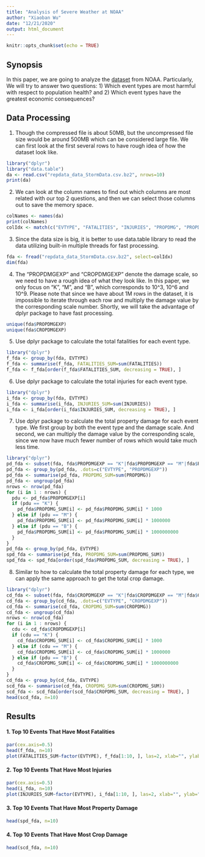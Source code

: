```yaml
---
title: "Analysis of Severe Weather at NOAA"
author: "Xiaoban Wu"
date: "12/21/2020"
output: html_document
---
```


```r
knitr::opts_chunk$set(echo = TRUE)
```

## Synopsis
In this paper, we are going to analyze the [dataset](https://d396qusza40orc.cloudfront.net/repdata%2Fdata%2FStormData.csv.bz2) from NOAA. Particularly, We will try to answer two questions: 1) Which event types are most harmful with respect to population health?
and 2) Which event types have the greatest economic consequences?

## Data Processing
1. Though the compressed file is about 50MB, but the uncompressed file size would be around 500MB which can be considered large file. We can first look at the first several rows to have rough idea of how the dataset look like.

```r
library("dplyr")
library("data.table")
da <- read.csv("repdata_data_StormData.csv.bz2", nrows=10)
print(da)
```

2. We can look at the column names to find out which columns are most related with our top 2 questions, and then we can select those columns out to save the memory space.

```r
colNames <- names(da)
print(colNames)
colIdx <- match(c("EVTYPE", "FATALITIES", "INJURIES", "PROPDMG", "PROPDMGEXP","CROPDMG", "CROPDMGEXP", "REFNUM"), colNames)
```

3. Since the data size is big, it is better to use data.table library to read the data utilizing built-in multiple threads for fast processing.

```r
fda <- fread("repdata_data_StormData.csv.bz2", select=colIdx)
dim(fda)
```

4. The "PROPDMGEXP" and "CROPDMGEXP" denote the damage scale, so we need to have a rough idea of what they look like. In this paper, we only focus on "K", "M", and "B", which corresponds to 10^3, 10^6 and 10^9. Please note that since we have about 1M rows in the dataset, it is impossible to iterate through each row and multiply the damage value by the corresponding scale number. Shortly, we will take the advantage of dplyr package to have fast processing.


```r
unique(fda$PROPDMGEXP)
unique(fda$CROPDMGEXP)
```

5. Use dplyr package to calculate the total fatalities for each event type.
```r
library("dplyr")
f_fda <- group_by(fda, EVTYPE)
f_fda <- summarise(f_fda, FATALITIES_SUM=sum(FATALITIES))
f_fda <- f_fda[order(f_fda$FATALITIES_SUM, decreasing = TRUE), ]
```

6. Use dplyr package to calculate the total injuries for each event type.
```r
library("dplyr")
i_fda <- group_by(fda, EVTYPE)
i_fda <- summarise(i_fda, INJURIES_SUM=sum(INJURIES))
i_fda <- i_fda[order(i_fda$INJURIES_SUM, decreasing = TRUE), ]
```

7. Use dplyr package to calculate the total property damage for each event type. We first group by both the event type and the damage scale. And second, we can multiply the damage value by the corresponding scale, since we now have much fewer number of rows which would take much less time. 
```r
library("dplyr")
pd_fda <- subset(fda, fda$PROPDMGEXP == "K"|fda$PROPDMGEXP == "M"|fda$PROPDMGEXP == "B", c("EVTYPE", "PROPDMG", "PROPDMGEXP"))
pd_fda <- group_by(pd_fda, .dots=c("EVTYPE", "PROPDMGEXP"))
pd_fda <- summarise(pd_fda, PROPDMG_SUM=sum(PROPDMG))
pd_fda <- ungroup(pd_fda)
nrows <- nrow(pd_fda)
for (i in 1 : nrows) {
  pdu <- pd_fda$PROPDMGEXP[i]
  if (pdu == "K") {
    pd_fda$PROPDMG_SUM[i] <- pd_fda$PROPDMG_SUM[i] * 1000
  } else if (pdu == "M") {
    pd_fda$PROPDMG_SUM[i] <- pd_fda$PROPDMG_SUM[i] * 1000000
  } else if (pdu == "B") {
    pd_fda$PROPDMG_SUM[i] <- pd_fda$PROPDMG_SUM[i] * 1000000000
  }
}
pd_fda <- group_by(pd_fda, EVTYPE)
spd_fda <- summarise(pd_fda, PROPDMG_SUM=sum(PROPDMG_SUM))
spd_fda <- spd_fda[order(spd_fda$PROPDMG_SUM, decreasing = TRUE), ]
```

8. Similar to how to calculate the total property damage for each type, we can apply the same approach to get the total crop damage. 
```r
library("dplyr")
cd_fda <- subset(fda, fda$CROPDMGEXP == "K"|fda$CROPDMGEXP == "M"|fda$CROPDMGEXP == "B", c("EVTYPE", "CROPDMG", "CROPDMGEXP"))
cd_fda <- group_by(cd_fda, .dots=c("EVTYPE", "CROPDMGEXP"))
cd_fda <- summarise(cd_fda, CROPDMG_SUM=sum(CROPDMG))
cd_fda <- ungroup(cd_fda)
nrows <- nrow(cd_fda)
for (i in 1 : nrows) {
  cdu <- cd_fda$CROPDMGEXP[i]
  if (cdu == "K") {
    cd_fda$CROPDMG_SUM[i] <- cd_fda$CROPDMG_SUM[i] * 1000
  } else if (cdu == "M") {
    cd_fda$CROPDMG_SUM[i] <- cd_fda$CROPDMG_SUM[i] * 1000000
  } else if (pdu == "B") {
    cd_fda$CROPDMG_SUM[i] <- cd_fda$CROPDMG_SUM[i] * 1000000000
  }
}
cd_fda <- group_by(cd_fda, EVTYPE)
scd_fda <- summarise(cd_fda, CROPDMG_SUM=sum(CROPDMG_SUM))
scd_fda <- scd_fda[order(scd_fda$CROPDMG_SUM, decreasing = TRUE), ]
head(scd_fda, n=10)
```

## Results
#### 1. Top 10 Events That Have Most Fatalities
```r
par(cex.axis=0.5)
head(f_fda, n=10)
plot(FATALITIES_SUM~factor(EVTYPE), f_fda[1:10, ], las=2, xlab="", ylab="")
```

#### 2. Top 10 Events That Have Most Injuries
```r
par(cex.axis=0.5)
head(i_fda, n=10)
plot(INJURIES_SUM~factor(EVTYPE), i_fda[1:10, ], las=2, xlab="", ylab="")
```

#### 3. Top 10 Events That Have Most Property Damage
```r
head(spd_fda, n=10)
```

#### 4. Top 10 Events That Have Most Crop Damage
```r
head(scd_fda, n=10)
```
